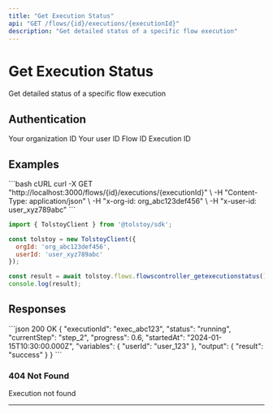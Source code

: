 ```yaml
---
title: "Get Execution Status"
api: "GET /flows/{id}/executions/{executionId}"
description: "Get detailed status of a specific flow execution"
---
```


# Get Execution Status

Get detailed status of a specific flow execution

## Authentication

<ParamField header="x-org-id" type="string" required>
  Your organization ID
</ParamField>

<ParamField header="x-user-id" type="string" required>
  Your user ID
</ParamField>

<ParamField path="id" type="string" required>
  Flow ID
</ParamField>

<ParamField path="executionId" type="string" required>
  Execution ID
</ParamField>



## Examples

<CodeGroup>
```bash cURL
curl -X GET "http://localhost:3000/flows/{id}/executions/{executionId}" \
  -H "Content-Type: application/json" \
  -H "x-org-id: org_abc123def456" \
  -H "x-user-id: user_xyz789abc"
```

```javascript JavaScript SDK
import { TolstoyClient } from '@tolstoy/sdk';

const tolstoy = new TolstoyClient({
  orgId: 'org_abc123def456',
  userId: 'user_xyz789abc'
});

const result = await tolstoy.flows.flowscontroller_getexecutionstatus();
console.log(result);
```
</CodeGroup>

## Responses

<ResponseExample>
```json 200 OK
{
  "executionId": "exec_abc123",
  "status": "running",
  "currentStep": "step_2",
  "progress": 0.6,
  "startedAt": "2024-01-15T10:30:00.000Z",
  "variables": {
    "userId": "user_123"
  },
  "output": {
    "result": "success"
  }
}
```
</ResponseExample>

### 404 Not Found

Execution not found

---

<Snippet file="api-footer.mdx" />
